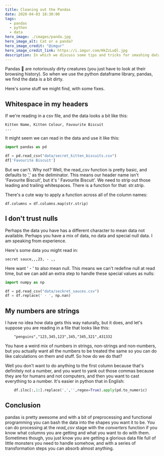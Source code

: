 ```yaml
---
title: Cleaning out the Pandas
date: 2020-04-03 18:30:00
tags:
  - pandas
  - python
  - data
hero_image: ./images/panda.jpg
hero_image_alt: Cat or a panda?
hero_image_credit: "@imgur"
hero_image_credit_link: https://i.imgur.com/HkZzLuQl.jpg
description: In which we discuss some tips and tricks for smashing data into shape when using Python Pandas.
---
```


Pandas :panda_face: are notoriously dirty creatures (you just have to look at their browsing history). So when we use the python dataframe library, pandas, we find the data is a bit dirty.

Here's some stuff we might find, with some fixes.

## Whitespace in my headers

If we're reading in a csv file, and the data looks a bit like this:

```
Kitten Name, Kitten Colour, Favourite Biscuit
...
```

It might seem we can read in the data and use it like this:

```python
import pandas as pd

df = pd.read_csv("data/secret_kitten_biscuits.csv")
df['Favourite Biscuit']
```

But we can't. Why not? Well, the read_csv function is pretty basic, and defaults to ',' as the deliminator. This means our header name isn't 'Favourite Biscuit', but it's ' Favourite Biscuit'.
We need to strip out those leading and trailing whitespaces. There is a function for that: str.strip.

There's a cute way to apply a function across all of the column names:

```
df.columns = df.columns.map(str.strip)
```

## I don't trust nulls

Perhaps the data you have has a different character to mean data not available. Perhaps you have a mix of data, no data and special null data. I am speaking from experience.

Here's some data you might read in:

```
secret sauce,,,23, - ,,
```

Here want ' - ' to also mean null. This means we can't redefine null at read time, but we can add an extra step to handle these special values as nulls:

```python
import numpy as np

df = pd.read_csv("data/seckret_sauces.csv")
df = df.replace(' - ', np.nan)
```

## My numbers are strings

I have no idea how data gets this way naturally, but it does, and let's suppose you are reading in a file that looks like this:

```
    "penguins","123,345,123",345,"345,321",431332
```

You have a weird mix of numbers in strings, non-strings and non-numbers, but you actually want all the numbers to be treated the same so you can do like calculations on them and stuff. So how do we do that?

Well you don't want to do anything to the first column because that's definitely not a number, and you want to yank out those commas because they are for humans and not computers, and then you want to cast everything to a number. It's easier in python that in English:

```python
    df.iloc[:,1:].replace(',','',regex=True).apply(pd.to_numeric)
```

## Conclusion

pandas is pretty awesome and with a bit of preprocessing and functional programming you can bash the data into the shapes you want it to be. You can do processing at the _read_csv_ stage with the _converters_ function if you know what columns you are getting and what you want to do with them. Sometimes though, you just know you are getting a glorious data file full of little monsters you need to handle somehow, and with a series of transformation steps you can absorb almost anything.
